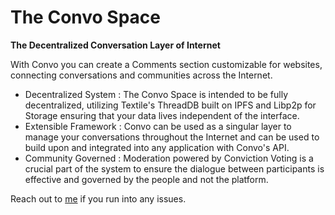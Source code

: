 
# The Convo Space

**The Decentralized Conversation Layer of Internet**

With Convo you can create a Comments section customizable for websites, connecting conversations and communities across the Internet.

 - Decentralized System : The Convo Space is intended to be fully decentralized, utilizing Textile's ThreadDB built on IPFS and Libp2p for Storage ensuring that your data lives independent of the interface.
 - Extensible Framework : Convo can be used as a singular layer to manage your conversations throughout the Internet and can be used to build upon and integrated into any application with Convo's API.
 - Community Governed : Moderation powered by Conviction Voting is a crucial part of the system to ensure the dialogue between participants is effective and governed by the people and not the platform.

Reach out to [me](https://twitter.com/anuditnagar) if you run into any issues.
